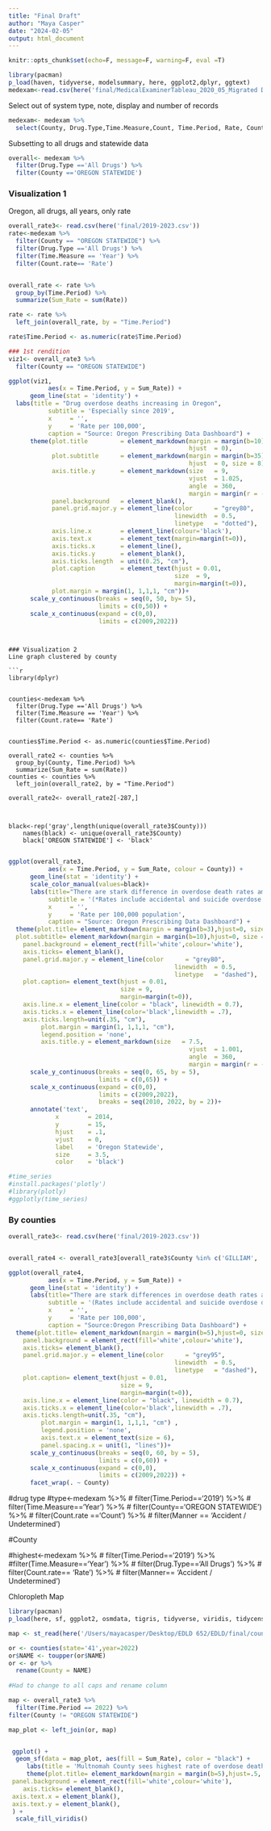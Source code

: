```yaml
---
title: "Final Draft"
author: "Maya Casper"
date: "2024-02-05"
output: html_document
---
```


```r
knitr::opts_chunk$set(echo=F, message=F, warning=F, eval =T) 
```


```r
library(pacman)
p_load(haven, tidyverse, modelsummary, here, ggplot2,dplyr, ggtext)
medexam<-read.csv(here('final/MedicalExaminerTableau_2020_05_Migrated Data.csv'))
```

Select out of system type, note, display and number of records 
```r
medexam<- medexam %>%
  select(County, Drug.Type,Time.Measure,Count, Time.Period, Rate, Count.rate, Manner)

```

Subsetting to all drugs and statewide data
```r
overall<- medexam %>%
  filter(Drug.Type =='All Drugs') %>%
  filter(County =='OREGON STATEWIDE')
```
### Visualization 1 
Oregon, all drugs, all years, only rate
```r
overall_rate3<- read.csv(here('final/2019-2023.csv'))
rate<-medexam %>%
  filter(County == "OREGON STATEWIDE") %>%
  filter(Drug.Type =='All Drugs') %>%
  filter(Time.Measure == 'Year') %>%
  filter(Count.rate== 'Rate')


overall_rate <- rate %>%
  group_by(Time.Period) %>%
  summarize(Sum_Rate = sum(Rate))

rate <- rate %>%
  left_join(overall_rate, by = "Time.Period")

rate$Time.Period <- as.numeric(rate$Time.Period)

### 1st rendition 
viz1<- overall_rate3 %>% 
  filter(County == "OREGON STATEWIDE")

ggplot(viz1,
           aes(x = Time.Period, y = Sum_Rate)) +
      geom_line(stat = 'identity') + 
  labs(title = "Drug overdose deaths increasing in Oregon",
           subtitle = 'Especially since 2019',
           x     = '',
           y     = 'Rate per 100,000', 
           caption = "Source: Oregon Prescribing Data Dashboard") + 
      theme(plot.title         = element_markdown(margin = margin(b=10),
                                                  hjust  = 0),
            plot.subtitle      = element_markdown(margin = margin(b=35),
                                                  hjust  = 0, size = 8),
            axis.title.y       = element_markdown(size   = 9, 
                                                  vjust  = 1.025,
                                                  angle  = 360, 
                                                  margin = margin(r = -80,b=-60)),
            panel.background   = element_blank(),
            panel.grid.major.y = element_line(color      = "grey80", 
                                              linewidth  = 0.5, 
                                              linetype   = "dotted"),
            axis.line.x        = element_line(colour='black'),
            axis.text.x        = element_text(margin=margin(t=0)),
            axis.ticks.x       = element_line(),
            axis.ticks.y       = element_blank(),
            axis.ticks.length  = unit(0.25, "cm"),
            plot.caption       = element_text(hjust = 0.01, 
                                              size  = 9,
                                              margin=margin(t=0)), 
            plot.margin = margin(1, 1,1,1, "cm"))+
      scale_y_continuous(breaks = seq(0, 50, by= 5),
                         limits = c(0,50)) +
      scale_x_continuous(expand = c(0,0),
                         limits = c(2009,2022))




```
```
### Visualization 2 
Line graph clustered by county

```r
library(dplyr)


counties<-medexam %>%
  filter(Drug.Type =='All Drugs') %>%
  filter(Time.Measure == 'Year') %>%
  filter(Count.rate== 'Rate') 


counties$Time.Period <- as.numeric(counties$Time.Period)

overall_rate2 <- counties %>%
  group_by(County, Time.Period) %>% 
  summarize(Sum_Rate = sum(Rate))
counties <- counties %>%
  left_join(overall_rate2, by = "Time.Period")

overall_rate2<- overall_rate2[-287,]



black<-rep('gray',length(unique(overall_rate3$County)))
    names(black) <- unique(overall_rate3$County) 
    black['OREGON STATEWIDE'] <- 'black' 
  
```


```r
ggplot(overall_rate3,
           aes(x = Time.Period, y = Sum_Rate, colour = County)) +
      geom_line(stat = 'identity') + 
      scale_color_manual(values=black)+
      labs(title="There are stark difference in overdose death rates among Oregon counties",
           subtitle = '(*Rates include accidental and suicide overdose deaths*)',
           x     = '',
           y     = 'Rate per 100,000 population',
           caption = "Source: Oregon Prescribing Data Dashboard") +
  theme(plot.title= element_markdown(margin = margin(b=3),hjust=0, size = 12, face ='bold'),
  plot.subtitle= element_markdown(margin = margin(b=10),hjust=0, size = 8),
    panel.background = element_rect(fill='white',colour='white'),
    axis.ticks= element_blank(),
    panel.grid.major.y = element_line(color      = "grey80", 
                                              linewidth  = 0.5, 
                                              linetype   = "dashed"),
    plot.caption= element_text(hjust = 0.01,
                               size = 9,
                               margin=margin(t=0)),
    axis.line.x = element_line(color = "black", linewidth = 0.7),
    axis.ticks.x = element_line(color='black',linewidth = .7), 
    axis.ticks.length=unit(.35, "cm"), 
         plot.margin = margin(1, 1,1,1, "cm"),
         legend.position = 'none', 
         axis.title.y = element_markdown(size   = 7.5, 
                                                  vjust  = 1.001,
                                                  angle  = 360, 
                                                  margin = margin(r = -80,b=0)),) +
      scale_y_continuous(breaks = seq(0, 65, by = 5),
                         limits = c(0,65)) +
      scale_x_continuous(expand = c(0,0),
                         limits = c(2009,2022), 
                         breaks = seq(2010, 2022, by = 2))+ 
      annotate('text',
             x        = 2014,
             y        = 15,
             hjust    = .1,
             vjust    = 0,
             label    = 'Oregon Statewide',
             size     = 3.5,
             color    = 'black') 

#time_series
#install.packages('plotly')
#library(plotly)
#ggplotly(time_series)


```



### By counties
```r
overall_rate3<- read.csv(here('final/2019-2023.csv'))


overall_rate4 <- overall_rate3[overall_rate3$County %in% c('GILLIAM', 'LANE', 'MULTNOMAH','BAKER','LINN','KLAMATH'),]

ggplot(overall_rate4,
           aes(x = Time.Period, y = Sum_Rate)) +
      geom_line(stat = 'identity') +
      labs(title="There are stark differences in overdose death rates among Oregon counties",
           subtitle = '(Rates include accidental and suicide overdose deaths)',
           x     = '',
           y     = 'Rate per 100,000',
           caption = "Source:Oregon Prescribing Data Dashboard") +
  theme(plot.title= element_markdown(margin = margin(b=5),hjust=0, size = 12, face ='bold'),
    panel.background = element_rect(fill='white',colour='white'),
    axis.ticks= element_blank(),
    panel.grid.major.y = element_line(color      = "grey95", 
                                              linewidth  = 0.5, 
                                              linetype   = "dashed"),
    plot.caption= element_text(hjust = 0.01, 
                               size = 9,
                               margin=margin(t=0)),
    axis.line.x = element_line(color = "black", linewidth = 0.7),
    axis.ticks.x = element_line(color='black',linewidth = .7), 
    axis.ticks.length=unit(.35, "cm"), 
         plot.margin = margin(1, 1,1,1, "cm") ,
         legend.position = 'none', 
         axis.text.x = element_text(size = 6),
         panel.spacing.x = unit(1, "lines"))+
      scale_y_continuous(breaks = seq(0, 60, by = 5),
                         limits = c(0,60)) +
      scale_x_continuous(expand = c(0,0),
                         limits = c(2009,2022)) + 
      facet_wrap(. ~ County)
```

#drug type
#type<-medexam %>% 
#  filter(Time.Period=='2019') %>% 
#  filter(Time.Measure=='Year') %>% 
#  filter(County=='OREGON STATEWIDE') %>% 
#  filter(Count.rate =='Count') %>% 
#  filter(Manner == 'Accident / Undetermined')



#County 

#highest<-medexam %>% 
 # filter(Time.Period=='2019') %>% 
  #filter(Time.Measure=='Year') %>% 
#  filter(Drug.Type=='All Drugs') %>% 
#  filter(Count.rate== 'Rate') %>% 
#  filter(Manner== 'Accident / Undetermined')






Chloropleth Map
```r
library(pacman)
p_load(here, sf, ggplot2, osmdata, tigris, tidyverse, viridis, tidycensus, tmap, elevatr, ggtext)
```


```r
map <- st_read(here('/Users/mayacasper/Desktop/EDLD 652/EDLD/final/counties/counties.shp'))

or <- counties(state='41',year=2022)
or$NAME <- toupper(or$NAME)
or <- or %>%
  rename(County = NAME)
  
#Had to change to all caps and rename column 

map <- overall_rate3 %>% 
  filter(Time.Period == 2022) %>%  
filter(County != "OREGON STATEWIDE")

map_plot <- left_join(or, map)


 ggplot() +
  geom_sf(data = map_plot, aes(fill = Sum_Rate), color = "black") + 
     labs(title = 'Multnomah County sees highest rate of overdose deaths in the state in 2022', caption = 'Source: Oregon Prescribing Dashboard', fill = 'Rate per\n 100,000') +
     theme(plot.title= element_markdown(margin = margin(b=5),hjust=.5, size = 12), 
 panel.background = element_rect(fill='white',colour='white'),
    axis.ticks= element_blank(), 
 axis.text.x = element_blank(), 
 axis.text.y = element_blank(), 
 ) +
  scale_fill_viridis()

```



